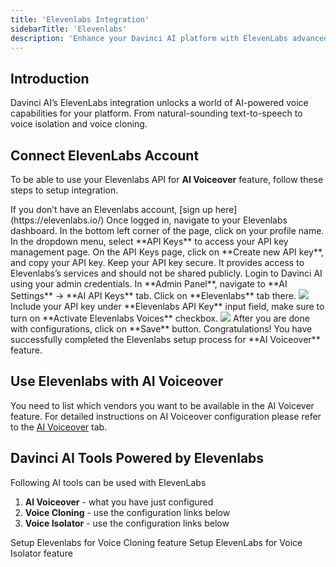 ```yaml
---
title: 'Elevenlabs Integration'
sidebarTitle: 'Elevenlabs'
description: 'Enhance your Davinci AI platform with ElevenLabs advanced text-to-speech capabilities. This guide walks you through setting up and leveraging ElevenLabs powerful voice generation feature.'
---
```


## Introduction

Davinci AI’s ElevenLabs integration unlocks a world of AI-powered voice capabilities for your platform. From natural-sounding text-to-speech to voice isolation and voice cloning.


## Connect ElevenLabs Account
To be able to use your Elevenlabs API for **AI Voiceover** feature, follow these steps to setup integration.

<Steps>
  <Step title="Step 1">
    If you don’t have an Elevenlabs account, [sign up here](https://elevenlabs.io/)
  </Step>
  <Step title="Step 2">
    Once logged in, navigate to your Elevenlabs dashboard.
  </Step>
  <Step title="Step 3">
    In the bottom left corner of the page, click on your profile name. In the dropdown menu, select **API Keys** to access your API key management page.
  </Step>
   <Step title="Step 4">
    On the API Keys page, click on **Create new API key**, and copy your API key. 
    <Note>Keep your API key secure. It provides access to Elevenlabs’s services and should not be shared publicly.</Note>
  </Step>
  <Step title="Step 5">
    Login to Davinci AI using your admin credentials. 
  </Step>
  <Step title="Step 6">
    In **Admin Panel**, navigate to **AI Settings** -> **AI API Keys** tab. 
  </Step>
  <Step title="Step 7">
    Click on **Elevenlabs** tab there. 
    <img src="/images/ai/elevenlabs/elevenlabs-1.png" />
  </Step>
  <Step title="Step 8">
    Include your API key under **Elevenlabs API Key** input field, make sure to turn on **Activate Elevenlabs Voices** checkbox.  
    <img src="/images/ai/elevenlabs/elevenlabs-2.png" />
  </Step>
  <Step title="Step 9">
    After you are done with configurations, click on **Save** button. 
  </Step>
</Steps>

<Check>
Congratulations! You have successfully completed the Elevenlabs setup process for **AI Voiceover** feature.
</Check>

## Use Elevenlabs with AI Voiceover

You need to list which vendors you want to be available in the AI Voicever feature. For detailed instructions on AI Voiceover configuration please refer to the [AI Voiceover](/core/voiceover) tab. 

## Davinci AI Tools Powered by Elevenlabs

Following AI tools can be used with ElevenLabs

1. **AI Voiceover** - what you have just configured
2. **Voice Cloning** - use the configuration links below
3. **Voice Isolator** - use the configuration links below

<CardGroup cols={2}>
  <Card
    title="Voice Cloning"
    icon="microphone-lines"
    href="/extensions/voice-clone"
  >
    Setup Elevenlabs for Voice Cloning feature
  </Card>
  <Card
    title="Voice Isolator"
    icon="record-vinyl"
    href="/extensions/voice-isolator"
  >
    Setup ElevenLabs for Voice Isolator feature
  </Card>
</CardGroup>




